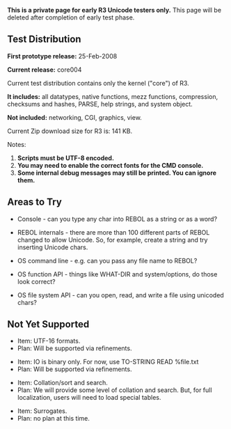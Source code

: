 '''This is a private page for early R3 Unicode testers only.'''
This page will be deleted after completion of early test phase.

==Test Distribution==

'''First prototype release:''' 25-Feb-2008

'''Current release:''' core004

Current test distribution contains only the kernel (&quot;core&quot;) of R3.

'''It includes:''' all datatypes, native functions, mezz functions, compression, checksums and hashes, PARSE, help strings, and system object.

'''Not included:''' networking, CGI, graphics, view.

Current Zip download size for R3 is: 141 KB.

Notes:

#'''Scripts must be UTF-8 encoded.'''
#'''You may need to enable the correct fonts for the CMD console.'''
#'''Some internal debug messages may still be printed. You can ignore them.'''

==Areas to Try==

*Console - can you type any char into REBOL as a string or as a word?

*REBOL internals - there are more than 100 different parts of REBOL changed to allow Unicode. So, for example, create a string and try inserting Unicode chars.

*OS command line - e.g. can you pass any file name to REBOL?

*OS function API - things like WHAT-DIR and system/options, do those look correct?

*OS file system API - can you open, read, and write a file using unicoded chars?

==Not Yet Supported==

*Item: UTF-16 formats.
*Plan: Will be supported via refinements.

*Item: IO is binary only. For now, use TO-STRING READ %file.txt
*Plan: Will be supported via refinements.

*Item: Collation/sort and search.
*Plan: We will provide some level of collation and search. But, for full localization, users will need to load special tables.

*Item: Surrogates.
*Plan: no plan at this time.